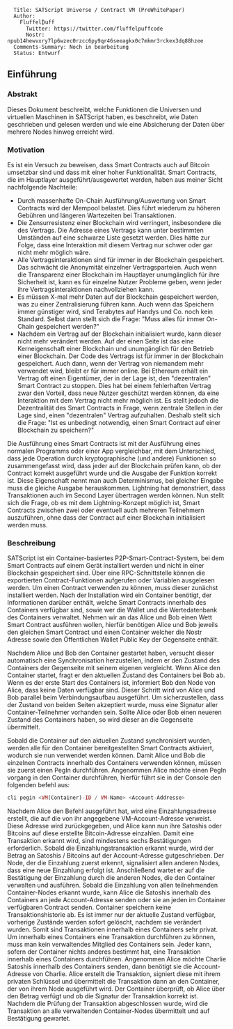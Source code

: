 <pre>
  Title: SATScript Universe / Contract VM (PreWhitePaper)
  Author: 
    Fluffel₿uff
      Twitter: https://twitter.com/fluffelpuffcode
      Nostr: npub14hewvxry7lp6wzec0rzcc6py9qr46seeagkx0c7mkmr3rckex3dq88hzee
  Comments-Summary: Noch in bearbeitung
  Status: Entwurf
</pre>

== Einführung ==

=== Abstrakt ===

Dieses Dokument beschreibt, welche Funktionen die Universen und virtuellen Maschinen in SATScript haben,
es beschreibt, wie Daten geschrieben und gelesen werden und wie eine Absicherung der Daten über mehrere Nodes hinweg erreicht wird.

=== Motivation ===

Es ist ein Versuch zu beweisen, dass Smart Contracts auch auf Bitcoin umsetzbar sind und dass mit einer hoher Funktionalität.
Smart Contracts, die im Hauptlayer ausgeführt/ausgewertet werden, haben aus meiner Sicht nachfolgende Nachteile:
* Durch massenhafte On-Chain Ausführung/Auswertung von Smart Contracts wird der Mempool belastet. Dies führt wiederum zu höheren Gebühren und längeren Wartezeiten bei Transaktionen.
* Die Zensurresistenz einer Blockchain wird verringert, insbesondere die des Vertrags. Die Adresse eines Vertrags kann unter bestimmten Umständen auf eine schwarze Liste gesetzt werden. Dies hätte zur Folge, dass eine Interaktion mit diesem Vertrag nur schwer oder gar nicht mehr möglich wäre.
* Alle Vertragsinteraktionen sind für immer in der Blockchain gespeichert. Das schwächt die Anonymität einzelner Vertragsparteien. Auch wenn die Transparenz einer Blockchain im Hauptlayer unumgänglich für ihre Sicherheit ist, kann es für einzelne Nutzer Probleme geben, wenn jeder ihre Vertragsinteraktionen nachvollziehen kann.
* Es müssen X-mal mehr Daten auf der Blockchain gespeichert werden, was zu einer Zentralisierung führen kann. Auch wenn das Speichern immer günstiger wird, sind Terabytes auf Handys und Co. noch kein Standard. Selbst dann stellt sich die Frage: "Muss alles für immer On-Chain gespeichert werden?"
* Nachdem ein Vertrag auf der Blockchain initialisiert wurde, kann dieser nicht mehr verändert werden. Auf der einen Seite ist das eine Kerneigenschaft einer Blockchain und unumgänglich für den Betrieb einer Blockchain. Der Code des Vertrags ist für immer in der Blockchain gespeichert. Auch dann, wenn der Vertrag von niemandem mehr verwendet wird, bleibt er für immer online. Bei Ethereum erhält ein Vertrag oft einen Eigentümer, der in der Lage ist, den "dezentralen" Smart Contract zu stoppen. Dies hat bei einem fehlerhaften Vertrag zwar den Vorteil, dass neue Nutzer geschützt werden können, da eine Interaktion mit dem Vertrag nicht mehr möglich ist. Es stellt jedoch die Dezentralität des Smart Contracts in Frage, wenn zentrale Stellen in der Lage sind, einen "dezentralen" Vertrag aufzuhalten. Deshalb stellt sich die Frage: "Ist es unbedingt notwendig, einen Smart Contract auf einer Blockchain zu speichern?"


Die Ausführung eines Smart Contracts ist mit der Ausführung eines normalen Programms oder einer App vergleichbar, mit dem Unterschied, dass jede Operation durch kryptographische (und andere) Funktionen so zusammengefasst wird, dass jeder auf der Blockchain prüfen kann, ob der Contract korrekt ausgeführt wurde und die Ausgabe der Funktion korrekt ist. Diese Eigenschaft nennt man auch Determinismus, bei gleicher Eingabe muss die gleiche Ausgabe herauskommen. Lightning hat demonstriert, dass Transaktionen auch im Second Layer übertragen werden können. Nun stellt sich die Frage, ob es mit dem Lightning-Konzept möglich ist, Smart Contracts zwischen zwei oder eventuell auch mehreren Teilnehmern auszuführen, ohne dass der Contract auf einer Blockchain initialisiert werden muss.

=== Beschreibung ===

SATScript ist ein Container-basiertes P2P-Smart-Contract-System, bei dem Smart Contracts auf einem Gerät installiert werden und nicht in einer Blockchain gespeichert sind. Über eine RPC-Schnittstelle können die exportierten Contract-Funktionen aufgerufen oder Variablen ausgelesen werden. Um einen Contract verwenden zu können, muss dieser zunächst installiert werden. Nach der Installation wird ein Container benötigt, der Informationen darüber enthält, welche Smart Contracts innerhalb des Containers verfügbar sind, sowie wer die Wallet und die Wertedatenbank des Containers verwaltet. Nehmen wir an das Alice und Bob einen Wett Smart Contract ausführen wollen, hierfür benötigen Alice und Bob jeweils den gleichen Smart Contract und einen Container welcher die Nostr Adresse sowie den Öffentlichen Wallet Public Key der Gegenseite enthält.


Nachdem Alice und Bob den Container gestartet haben, versucht dieser automatisch eine Synchronisation herzustellen, indem er den Zustand des Containers der Gegenseite mit seinem eigenen vergleicht. Wenn Alice den Container startet, fragt er den aktuellen Zustand des Containers bei Bob ab. Wenn es der erste Start des Containers ist, informiert Bob den Node von Alice, dass keine Daten verfügbar sind. Dieser Schritt wird von Alice und Bob parallel beim Verbindungsaufbau ausgeführt. Um sicherzustellen, dass der Zustand von beiden Seiten akzeptiert wurde, muss eine Signatur aller Container-Teilnehmer vorhanden sein. Sollte Alice oder Bob einen neueren Zustand des Containers haben, so wird dieser an die Gegenseite übermittelt.


Sobald die Container auf den aktuellen Zustand synchronisiert wurden, werden alle für den Container bereitgestellten Smart Contracts aktiviert, wodurch sie nun verwendet werden können. Damit Alice und Bob die einzelnen Contracts innerhalb des Containers verwenden können, müssen sie zuerst einen PegIn durchführen. Angenommen Alice möchte einen PegIn vorgang in den Container durchführen, hierfür führt sie in der Console den folgenden befehl aus:
<source lang="php">
cli pegin <VM(Container)-ID / VM-Name> <Account-Addresse>
</source>
Nachdem Alice den Befehl ausgeführt hat, wird eine Einzahlungsadresse erstellt, die auf die von ihr angegebene VM-Account-Adresse verweist. Diese Adresse wird zurückgegeben, und Alice kann nun ihre Satoshis oder Bitcoins auf diese erstellte Bitcoin-Adresse einzahlen. Damit eine Transaktion erkannt wird, sind mindestens sechs Bestätigungen erforderlich. Sobald die Einzahlungstransaktion erkannt wurde, wird der Betrag an Satoshis / Bitcoins auf der Account-Adresse gutgeschrieben. Der Node, der die Einzahlung zuerst erkennt, signalisiert allen anderen Nodes, dass eine neue Einzahlung erfolgt ist. Anschließend wartet er auf die Bestätigung der Einzahlung durch die anderen Nodes, die den Container verwalten und ausführen. Sobald die Einzahlung von allen teilnehmenden Container-Nodes erkannt wurde, kann Alice die Satoshis innerhalb des Containers an jede Account-Adresse senden oder sie an jeden im Container verfügbaren Contract senden. Container speichern keine Transaktionshistorie ab. Es ist immer nur der aktuelle Zustand verfügbar, vorherige Zustände werden sofort gelöscht, nachdem sie verändert wurden. Somit sind Transaktionen innerhalb eines Containers sehr privat. Um innerhalb eines Containers eine Transaktion durchführen zu können, muss man kein verwaltendes Mitglied des Containers sein. Jeder kann, sofern der Container nichts anderes bestimmt hat, eine Transaktion innerhalb eines Containers durchführen. Angenommen Alice möchte Charlie Satoshis innerhalb des Containers senden, dann benötigt sie die Account-Adresse von Charlie. Alice erstellt die Transaktion, signiert diese mit ihrem privaten Schlüssel und übermittelt die Transaktion dann an den Container, der von ihrem Node ausgeführt wird. Der Container überprüft, ob Alice über den Betrag verfügt und ob die Signatur der Transaktion korrekt ist. Nachdem die Prüfung der Transaktion abgeschlossen wurde, wird die Transaktion an alle verwaltenden Container-Nodes übermittelt und auf Bestätigung gewartet.